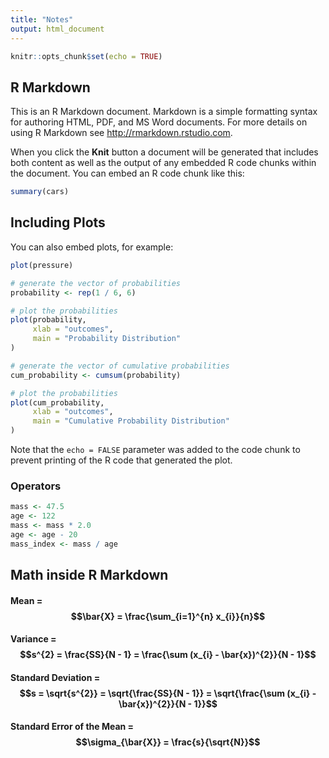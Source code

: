 ```yaml
---
title: "Notes"
output: html_document
---
```


```r
knitr::opts_chunk$set(echo = TRUE)
```

## R Markdown

This is an R Markdown document. Markdown is a simple formatting syntax for authoring HTML, PDF, and MS Word documents. For more details on using R Markdown see <http://rmarkdown.rstudio.com>.

When you click the **Knit** button a document will be generated that includes both content as well as the output of any embedded R code chunks within the document. You can embed an R code chunk like this:

```r
summary(cars)
```

## Including Plots

You can also embed plots, for example:

```r
plot(pressure)

# generate the vector of probabilities
probability <- rep(1 / 6, 6)

# plot the probabilities
plot(probability,
     xlab = "outcomes",
     main = "Probability Distribution"
)

# generate the vector of cumulative probabilities
cum_probability <- cumsum(probability)

# plot the probabilities
plot(cum_probability,
     xlab = "outcomes",
     main = "Cumulative Probability Distribution"
)
```

Note that the `echo = FALSE` parameter was added to the code chunk to prevent printing of the R code that generated the plot.

### Operators
```r
mass <- 47.5
age <- 122
mass <- mass * 2.0
age <- age - 20
mass_index <- mass / age
```


## Math inside R Markdown

#### Mean = $$\bar{X} = \frac{\sum_{i=1}^{n} x_{i}}{n}$$

#### Variance = $$s^{2} = \frac{SS}{N - 1} = \frac{\sum (x_{i} - \bar{x})^{2}}{N - 1}$$

#### Standard Deviation = $$s = \sqrt{s^{2}} = \sqrt{\frac{SS}{N - 1}} = \sqrt{\frac{\sum (x_{i} - \bar{x})^{2}}{N - 1}}$$

#### Standard Error of the Mean = $$\sigma_{\bar{X}} = \frac{s}{\sqrt{N}}$$


